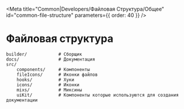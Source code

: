 
<Meta
  title="Common|Developers/Файловая Структура/Общее"
  id="сommon-file-structure"
  parameters={{ order: 40 }}
/>

# Файловая структура

```
builder/            # Сборщик
docs/               # Документация
src/
    components/     # Компоненты
    fileIcons/      # Иконки файлов
    hooks/          # Хуки
    icons/          # Иконки
    mixs/           # Миксины
    uiKit/          # Компоненты которые используются для создания документации
```
